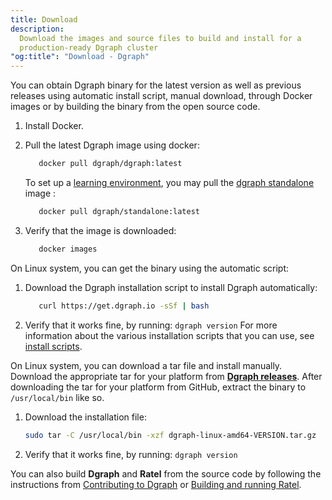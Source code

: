 ```yaml
---
title: Download
description:
  Download the images and source files to build and install for a
  production-ready Dgraph cluster
"og:title": "Download - Dgraph"
---
```



<DgraphWIP />

You can obtain Dgraph binary for the latest version as well as previous releases
using automatic install script, manual download, through Docker images or by
building the binary from the open source code.

<Tabs>

<Tab title="Docker">

1. Install Docker.

1. Pull the latest Dgraph image using docker:

   ```sh
      docker pull dgraph/dgraph:latest
   ```

   To set up a [learning environment](./single-host-setup), you may pull the
   [dgraph standalone](https://hub.docker.com/r/dgraph/standalone) image :

   ```sh
      docker pull dgraph/standalone:latest
   ```

1. Verify that the image is downloaded:

   ```sh
      docker images
   ```

</Tab>

<Tab title="Automatic">

On Linux system, you can get the binary using the automatic script:

1. Download the Dgraph installation script to install Dgraph automatically:

   ```sh
      curl https://get.dgraph.io -sSf | bash
   ```

1. Verify that it works fine, by running: `dgraph version` For more information
   about the various installation scripts that you can use, see
   [install scripts](https://github.com/dgraph-io/Install-Dgraph).

</Tab>

<Tab title="Manual">

On Linux system, you can download a tar file and install manually. Download the
appropriate tar for your platform from
**[Dgraph releases]({variables.repos.dgraph}/releases)**. After
downloading the tar for your platform from GitHub, extract the binary to
`/usr/local/bin` like so.

1. Download the installation file:

   ```sh
   sudo tar -C /usr/local/bin -xzf dgraph-linux-amd64-VERSION.tar.gz
   ```

1. Verify that it works fine, by running: `dgraph version`

</Tab>

<Tab title="Source">

You can also build **Dgraph** and **Ratel** from the source code by following
the instructions from
[Contributing to Dgraph]({variables.repos.dgraph}/blob/main/CONTRIBUTING.md)
or
[Building and running Ratel](https://github.com/dgraph-io/ratel/blob/main/INSTRUCTIONS.md).

</Tab>

</Tabs>
